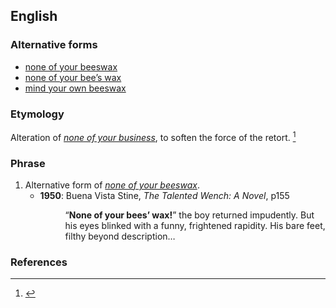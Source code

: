 ==English==

===Alternative forms===
* [[none of your beeswax]]
* [[none of your bee's wax|none of your bee’s wax]]
* [[mind your own beeswax]]

===Etymology===
Alteration of ''[[none of your business]]'', to soften the force of the retort.
<ref>{{cite book
 | last = Palmatier
 | first = Robert Allen
 | year = 1995
 | title = Speaking of Animals: A Dictionary of Animal Metaphors
 | publisher = Greenwood Press
 | pages = [http://books.google.com/books?id=kSr4fO2zYrIC&pg=PA23&dq=%22none+of+your+beeswax%22&as_brr=3&sig=qq3gjRx5DmX1vJtnKvMvNA2KhV0 p.23]
 | id = ISBN 0313294909
}}</ref>

===Phrase===
{{infl|en|phrase|head=[[none]] of [[your]] [[bees]][['|’]] [[wax]]!}}

# Alternative form of ''[[none of your beeswax]]''.
#* '''1950''': Buena Vista Stine, ''The Talented Wench: A Novel'', p155
#*: “'''None of your bees’ wax!'''” the boy returned impudently. But his eyes blinked with a funny, frightened rapidity. His bare feet, filthy beyond description…

===References===
<references/>